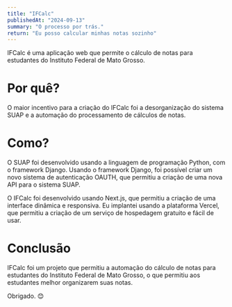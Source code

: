 ```yaml
---
title: "IFCalc"
publishedAt: "2024-09-13"
summary: "O processo por trás."
return: "Eu posso calcular minhas notas sozinho"
---
```


IFCalc é uma aplicação web que permite o cálculo de notas para estudantes do Instituto Federal de Mato Grosso.

# Por quê?

O maior incentivo para a criação do IFCalc foi a desorganização do sistema SUAP e a automação do processamento de cálculos de notas.

# Como?

O SUAP foi desenvolvido usando a linguagem de programação Python, com o framework Django.
Usando o framework Django, foi possível criar um novo sistema de autenticação OAUTH, que permitiu a criação de uma nova API para o sistema SUAP.

O IFCalc foi desenvolvido usando Next.js, que permitiu a criação de uma interface dinâmica e responsiva.
Eu implantei usando a plataforma Vercel, que permitiu a criação de um serviço de hospedagem gratuito e fácil de usar.

# Conclusão

IFCalc foi um projeto que permitiu a automação do cálculo de notas para estudantes do Instituto Federal de Mato Grosso, o que permitiu aos estudantes melhor organizarem suas notas.

Obrigado. 😊
